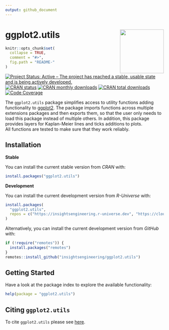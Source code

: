 ```yaml
---
output: github_document
---
```

<!-- markdownlint-disable-file -->
<!-- README.md needs to be generated from README.Rmd. Please edit that file -->

# ggplot2.utils <a href="https://insightsengineering.github.io/ggplot2.utils"><img src="man/figures/logo.png" align="right" height="139" /></a>

```r
knitr::opts_chunk$set(
  collapse = TRUE,
  comment = "#>",
  fig.path = "README-"
)
```

<!-- badges: start -->
[![Project Status: Active – The project has reached a stable, usable state and is being actively developed.](https://www.repostatus.org/badges/latest/active.svg)](https://www.repostatus.org/#active)
[![CRAN status](https://www.r-pkg.org/badges/version-last-release/ggplot2.utils)](https://www.r-pkg.org/badges/version-last-release/ggplot2.utils)
[![CRAN monthly downloads](https://cranlogs.r-pkg.org/badges/ggplot2.utils)](https://cranlogs.r-pkg.org/badges/ggplot2.utils)
[![CRAN total downloads](https://cranlogs.r-pkg.org/badges/grand-total/ggplot2.utils)](https://cranlogs.r-pkg.org/badges/grand-total/ggplot2.utils)
[![Code Coverage](https://raw.githubusercontent.com/insightsengineering/ggplot2.utils/_xml_coverage_reports/data/main/badge.svg)](https://raw.githubusercontent.com/insightsengineering/ggplot2.utils/_xml_coverage_reports/data/main/coverage.xml)
<!-- badges: end -->
\

The `ggplot2.utils` package simplifies access to utility functions adding functionality to [ggplot2](https://ggplot2.tidyverse.org/). The package imports functions across multiple extensions packages and then exports them, so that the user only needs to load this package instead of multiple others.
In addition, this package provides layers for Kaplan-Meier lines and ticks additions to plots.  
All functions are tested to make sure that they work reliably.

## Installation

**Stable**

You can install the current stable version from *CRAN* with:

```r
install.packages("ggplot2.utils")
```

**Development**

You can install the current development version from *R-Universe* with:

```r
install.packages(
  "ggplot2.utils", 
  repos = c("https://insightsengineering.r-universe.dev", "https://cloud.r-project.org")
)
```

Alternatively, you can install the current development version from *GitHub* with:

```r
if (!require("remotes")) {
  install.packages("remotes")
}
remotes::install_github("insightsengineering/ggplot2.utils")
```

## Getting Started

Have a look at the package index to explore the available functionality:

```r
help(package = "ggplot2.utils")
```

## Citing `ggplot2.utils`

To cite `ggplot2.utils` please see [here](https://insightsengineering.github.io/ggplot2.utils/latest-tag/authors.html#citation).
